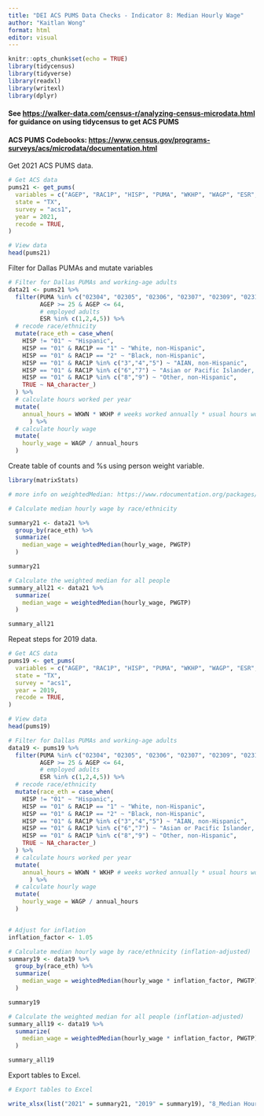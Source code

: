 ---
title: "DEI ACS PUMS Data Checks - Indicator 8: Median Hourly Wage"
author: "Kaitlan Wong"
format: html
editor: visual
---

```{r setup, include=FALSE}
knitr::opts_chunk$set(echo = TRUE)
library(tidycensus) 
library(tidyverse) 
library(readxl) 
library(writexl) 
library(dplyr)
```

#### See <https://walker-data.com/census-r/analyzing-census-microdata.html> for guidance on using tidycensus to get ACS PUMS

#### ACS PUMS Codebooks: <https://www.census.gov/programs-surveys/acs/microdata/documentation.html>

Get 2021 ACS PUMS data.

```{r}
# Get ACS data
pums21 <- get_pums(
  variables = c("AGEP", "RAC1P", "HISP", "PUMA", "WKHP", "WAGP", "ESR", "WKWN"),
  state = "TX",
  survey = "acs1",
  year = 2021,
  recode = TRUE,
)

# View data
head(pums21)
```

Filter for Dallas PUMAs and mutate variables

```{r}
# Filter for Dallas PUMAs and working-age adults
data21 <- pums21 %>%
  filter(PUMA %in% c("02304", "02305", "02306", "02307", "02309", "02310", "02311", "02312", "02313", "02314", "02315", "02316", "02319", "01901", "02001"),
         AGEP >= 25 & AGEP <= 64,
         # employed adults
         ESR %in% c(1,2,4,5)) %>%
  # recode race/ethnicity
  mutate(race_eth = case_when(
    HISP != "01" ~ "Hispanic",
    HISP == "01" & RAC1P == "1" ~ "White, non-Hispanic",
    HISP == "01" & RAC1P == "2" ~ "Black, non-Hispanic",
    HISP == "01" & RAC1P %in% c("3","4","5") ~ "AIAN, non-Hispanic",
    HISP == "01" & RAC1P %in% c("6","7") ~ "Asian or Pacific Islander, non-Hispanic",
    HISP == "01" & RAC1P %in% c("8","9") ~ "Other, non-Hispanic",
    TRUE ~ NA_character_) 
  ) %>%
  # calculate hours worked per year
  mutate(
    annual_hours = WKWN * WKHP # weeks worked annually * usual hours worked per week
      ) %>%
  # calculate hourly wage
  mutate(
    hourly_wage = WAGP / annual_hours
  )
```

Create table of counts and %s using person weight variable.

```{r}
library(matrixStats)

# more info on weightedMedian: https://www.rdocumentation.org/packages/spatstat/versions/1.56-1/topics/weighted.median

# Calculate median hourly wage by race/ethnicity

summary21 <- data21 %>%
  group_by(race_eth) %>%
  summarize(
    median_wage = weightedMedian(hourly_wage, PWGTP)
  )

summary21

```

```{r}
# Calculate the weighted median for all people
summary_all21 <- data21 %>%
  summarize(
    median_wage = weightedMedian(hourly_wage, PWGTP)
  )

summary_all21
```

Repeat steps for 2019 data.

```{r}
# Get ACS data
pums19 <- get_pums(
  variables = c("AGEP", "RAC1P", "HISP", "PUMA", "WKHP", "WAGP", "ESR", "WKWN"),
  state = "TX",
  survey = "acs1",
  year = 2019,
  recode = TRUE,
)

# View data
head(pums19)
```

```{r}
# Filter for Dallas PUMAs and working-age adults
data19 <- pums19 %>%
  filter(PUMA %in% c("02304", "02305", "02306", "02307", "02309", "02310", "02311", "02312", "02313", "02314", "02315", "02316", "02319", "01901", "02001"),
         AGEP >= 25 & AGEP <= 64,
         # employed adults
         ESR %in% c(1,2,4,5)) %>%
  # recode race/ethnicity
  mutate(race_eth = case_when(
    HISP != "01" ~ "Hispanic",
    HISP == "01" & RAC1P == "1" ~ "White, non-Hispanic",
    HISP == "01" & RAC1P == "2" ~ "Black, non-Hispanic",
    HISP == "01" & RAC1P %in% c("3","4","5") ~ "AIAN, non-Hispanic",
    HISP == "01" & RAC1P %in% c("6","7") ~ "Asian or Pacific Islander, non-Hispanic",
    HISP == "01" & RAC1P %in% c("8","9") ~ "Other, non-Hispanic",
    TRUE ~ NA_character_) 
  ) %>%
  # calculate hours worked per year
  mutate(
    annual_hours = WKWN * WKHP # weeks worked annually * usual hours worked per week
      ) %>%
  # calculate hourly wage
  mutate(
    hourly_wage = WAGP / annual_hours
  )


# Adjust for inflation
inflation_factor <- 1.05

# Calculate median hourly wage by race/ethnicity (inflation-adjusted)
summary19 <- data19 %>%
  group_by(race_eth) %>%
  summarize(
    median_wage = weightedMedian(hourly_wage * inflation_factor, PWGTP)
  )

summary19

# Calculate the weighted median for all people (inflation-adjusted)
summary_all19 <- data19 %>%
  summarize(
    median_wage = weightedMedian(hourly_wage * inflation_factor, PWGTP)
  )

summary_all19
```

Export tables to Excel.

```{r}
# Export tables to Excel

write_xlsx(list("2021" = summary21, "2019" = summary19), "8_Median Hourly Wage.xlsx")
```
